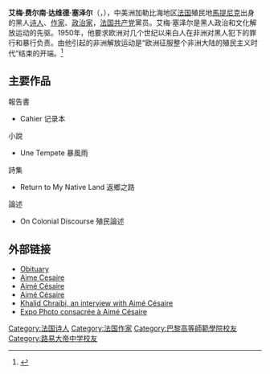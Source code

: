 '''艾梅·费尔南·达维德·塞泽尔'''（{{lang-fr|'''Aimé Fernand David Césaire'''}}，{{bd|1913年|6月26日|2008年|4月17日|catIdx=Césaire, Aimé}}），中美洲加勒比海地区[[法国|法国]]殖民地[[馬提尼克|馬提尼克]]出身的黑人[[诗人|诗人]]、[[作家|作家]]、[[政治家|政治家]]，[[法国共产党|法国共产党]]黨员。艾梅·塞泽尔是黑人政治和文化解放运动的先驱。1950年，他要求欧洲对几个世纪以来白人在非洲对黑人犯下的罪行和暴行负责。由他引起的非洲解放运动是“欧洲征服整个非洲大陆的殖民主义时代”结束的开端。<ref>{{cite book |author1=Asfa-Wossen Asservate |title=Wer hat Angst vorm Schwarzen Mann? |date=2021 |location=München}}</ref>

== 主要作品 ==
報告書
* Cahier 记录本

小說
* Une Tempete 暴風雨

詩集
* Return to My Native Land 返鄉之路

論述
* On Colonial Discourse 殖民論述

== 外部链接 ==
* [http://www.iht.com/articles/ap/2008/04/17/europe/EU-GEN-France-Obit-Cesaire.php Obituary]
* [http://www.emory.edu/ENGLISH/Bahri/Cesaire.html Aime Cesaire] 
* [http://www.lehman.cuny.edu/ile.en.ile/paroles/cesaire.html Aimé Césaire]
* [https://web.archive.org/web/20080411052906/http://www.kirjasto.sci.fi/cesaire.htm Aimé Césaire]
* [http://www.la-tragedie-du-roi-christophe.blogspot.com/ Khalid Chraibi, an interview with Aimé Césaire]
* [http://www.matinikphoto.com/cesaire/gelerieexpo.htm Expo Photo consacrée à Aimé Césaire]

{{Authority control}}
{{France-writer-stub}}
{{DEFAULTSORT:Césaire, Aimé}}
[[Category:法国诗人|Category:法国诗人]]
[[Category:法国作家|Category:法国作家]]
[[Category:巴黎高等師範學院校友|Category:巴黎高等師範學院校友]]
[[Category:路易大帝中学校友|Category:路易大帝中学校友]]